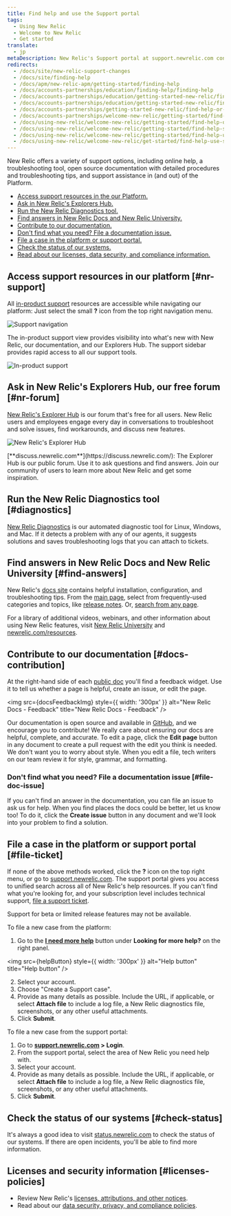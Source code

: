 ```yaml
---
title: Find help and use the Support portal
tags:
  - Using New Relic
  - Welcome to New Relic
  - Get started
translate:
  - jp
metaDescription: New Relic's Support portal at support.newrelic.com contains several levels of self-help informational resources and support services.
redirects:
  - /docs/site/new-relic-support-changes
  - /docs/site/finding-help
  - /docs/apm/new-relic-apm/getting-started/finding-help
  - /docs/accounts-partnerships/education/finding-help/finding-help
  - /docs/accounts-partnerships/education/getting-started-new-relic/finding-help
  - /docs/accounts-partnerships/education/getting-started-new-relic/find-help-or-file-support-ticket
  - /docs/accounts-partnerships/getting-started-new-relic/find-help-or-file-support-ticket
  - /docs/accounts-partnerships/welcome-new-relic/getting-started/find-help-or-file-support-ticket
  - /docs/using-new-relic/welcome-new-relic/getting-started/find-help-or-file-support-ticket
  - /docs/using-new-relic/welcome-new-relic/getting-started/find-help-support-portal
  - /docs/using-new-relic/welcome-new-relic/getting-started/find-help-use-support-portal
  - /docs/using-new-relic/welcome-new-relic/get-started/find-help-use-support-portal
---
```







New Relic offers a variety of support options, including online help, a troubleshooting tool, open source documentation with detailed procedures and troubleshooting tips, and support assistance in (and out) of the Platform.

* [Access support resources in the our Platform.](#nr-support)
* [Ask in New Relic's Explorers Hub.](#nr-forum)
* [Run the New Relic Diagnostics tool.](#diagnostics)
* [Find answers in New Relic Docs and New Relic University.](#find-answers)
* [Contribute to our documentation.](#docs-contribution)
* [Don't find what you need? File a documentation issue.](#file-doc-issue)
* [File a case in the platform or support portal.](#file-ticket)
* [Check the status of our systems.](#check-status)
* [Read about our licenses, data security, and compliance information.](#licenses-policies)

## Access support resources in our platform [#nr-support]

All [in-product support](https://one.newrelic.com/redirect/support) resources are accessible while navigating our platform: Just select the small **?** icon from the top right navigation menu.

<img
  title="Support navigation"
  alt="Support navigation"
  src={supportNav}
/>

The in-product support view provides visibility into what's new with New Relic, our documentation, and our Explorers Hub. The support sidebar provides rapid access to all our support tools.

<img
  title="New Relic's in-product support"
  alt="In-product support"
  src={inProductSupport}
/>

## Ask in New Relic's Explorers Hub, our free forum [#nr-forum]

[New Relic's Explorer Hub](https://discuss.newrelic.com/) is our forum that's free for all users. New Relic users and employees engage every day in conversations to troubleshoot and solve issues, find workarounds, and discuss new features.

<img
  title="New Relic's Explorer Hub"
  alt="New Relic's Explorer Hub"
  src={newRelicExplorersHub}
/>

<figcaption>
  [**discuss.newrelic.com**](https://discuss.newrelic.com/): The Explorer Hub is
  our public forum. Use it to ask questions and find answers. Join our community
  of users to learn more about New Relic and get some inspiration.
</figcaption>

## Run the New Relic Diagnostics tool [#diagnostics]

[New Relic Diagnostics](/docs/using-new-relic/cross-product-functions/troubleshooting/new-relic-diagnostics) is our automated diagnostic tool for Linux, Windows, and Mac. If it detects a problem with any of our agents, it suggests solutions and saves troubleshooting logs that you can attach to tickets.

## Find answers in New Relic Docs and New Relic University [#find-answers]

New Relic's [docs site](https://docs.newrelic.com) contains helpful installation, configuration, and troubleshooting tips. From the [main page](http://docs.newrelic.com), select from frequently-used categories and topics, like [release notes](/docs/release-notes). Or, [search from any page](http://docs.newrelic.com/search).

For a library of additional videos, webinars, and other information about using New Relic features, visit [New Relic University](https://learn.newrelic.com/) and [newrelic.com/resources](https://newrelic.com/resources/videos).

## Contribute to our documentation [#docs-contribution]

At the right-hand side of each [public doc](https://docs.newrelic.com) you'll find a feedback widget. Use it to tell us whether a page is helpful, create an issue, or edit the page.

<img
  src={docsFeedbackImg}
  style={{ width: '300px' }}
  alt="New Relic Docs - Feedback"
  title="New Relic Docs - Feedback"
/>

Our documentation is open source and available in [GitHub](https://github.com/newrelic/docs-website), and we encourage you to contribute! We really care about ensuring our docs are helpful, complete, and accurate. To edit a page, click the **Edit page** button in any document to create a pull request with the edit you think is needed. We don't want you to worry about style. When you edit a file, tech writers on our team review it for style, grammar, and formatting.

### Don't find what you need? File a documentation issue [#file-doc-issue]

If you can't find an answer in the documentation, you can file an issue to ask us for help. When you find places the docs could be better, let us know too! To do it, click the **Create issue** button in any document and we'll look into your problem to find a solution.

## File a case in the platform or support portal [#file-ticket]

If none of the above methods worked, click the **?** icon on the top right menu, or go to [support.newrelic.com](https://support.newrelic.com). The support portal gives you access to unified search across all of New Relic's help resources. If you can't find what you're looking for, and your subscription level includes technical support, [file a support ticket](https://support.newrelic.com/s/inbox).

<Callout variant="important">
  Support for beta or limited release features may not be available.
</Callout>

To file a new case from the platform:

1. Go to the **[I need more help](https://one.newrelic.com/redirect/support)** button under **Looking for more help?** on the right panel.

<img
  src={helpButton}
  style={{ width: '300px' }}
  alt="Help button"
  title="Help button"
/>

2. Select your account.
3. Choose "Create a Support case".
4. Provide as many details as possible. Include the URL, if applicable, or select **Attach file** to include a log file, a New Relic diagnostics file, screenshots, or any other useful attachments.
5. Click **Submit**.

To file a new case from the support portal:

1. Go to **[support.newrelic.com](https://support.newrelic.com) > Login**.
2. From the support portal, select the area of New Relic you need help with.
3. Select your account.
4. Provide as many details as possible. Include the URL, if applicable, or select **Attach file** to include a log file, a New Relic diagnostics file, screenshots, or any other useful attachments.
5. Click **Submit**.

## Check the status of our systems [#check-status]

It's always a good idea to visit [status.newrelic.com](https://status.newrelic.com/) to check the status of our systems. If there are open incidents, you'll be able to find more information.

## Licenses and security information [#licenses-policies]

* Review New Relic's [licenses, attributions, and other notices](/docs/licenses).
* Read about our [data security, privacy, and compliance policies](/docs/security).
